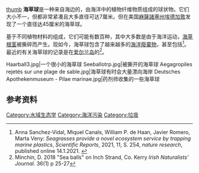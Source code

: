 [[file:Posidonia_oceanica_spheroid.jpg|thumb]]
'''海草球'''是一种来自海边的，由海洋中的植物纤维物质组成的球状物。它们大小不一，但都非常紧凑且大多直径可达7厘米。但在美国[[麻薩諸塞州|麻薩諸塞州]][[埃德加敦_(马萨诸塞州)|埃德加敦]]发现了一个直径达45厘米的海草球。

基于不同植物材料的组成，它们可能有数百种，其中大多数是由于海洋运动，[[海草|海草]][[根茎|根茎]]被撕碎而产生。现如今，海草球包含了越来越多的[[海洋廢棄物|海洋廢棄物]]，甚至包括{{tsl|en|Microplastics||微塑料}}<ref>Anna Sanchez‐Vidal, Miquel Canals, William P. de Haan, Javier Romero, Marta Veny: ''Seagrasses provide a novel ecosystem service by trapping marine plastics'', ''Scientific Reports'', 2021, 11, S. 254, ''nature research'', published online 14.1.2021. {{DOI|10.1038/s41598-020-79370-3}}</ref>。
最近的有关海草球的记录是在[[爱尔兰岛|爱尔兰岛]]的{{tsl|en|Dingle Bay||丁格尔湾}}<ref>Minchin, D. 2018 "Sea balls" on Inch Strand, Co. Kerry ''Irish Naturalists' Journal.'' 36(1) p 25-27</ref>。

<gallery>
Haarball3.jpg|一个很小的海草球
Seeballotrp.jpg|被撕开的海草球
Aegagropiles rejetés sur une plage de sable.jpg|海草球有时会大量漂向海岸
Deutsches Apothekenmuseum - Pilae marinae.jpg|药剂师收集的一些海草球
</gallery>

==参考资料==
{{Reflist}}

[[Category:水域生态学|Category:水域生态学]]
[[Category:海洋污染|Category:海洋污染]]
[[Category:垃圾|Category:垃圾]]